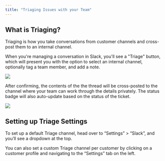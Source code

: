 ```yaml
---
title: "Triaging Issues with your Team"
---
```


## What is Triaging?

Triaging is how you take conversations from customer channels and cross-post
them to an internal channel.

When you're managing a conversation in Slack, you'll see a "Triage" button,
which will present you with the option to select an internal channel, optionally
tag a team member, and add a note.

![](/images/triaging-1.png)

After confirming, the contents of the the thread will be cross-posted to the
channel where your team can work through the details privately. The status badge
will also auto-update based on the status of the ticket.

![](/images/triaging-2.png)

## Setting up Triage Settings

To set up a default Triage channel, head over to “Settings” > “Slack”, and
you’ll see a dropdown at the top.

You can also set a custom Triage channel per customer by clicking on a customer
profile and navigating to the “Settings” tab on the left.
